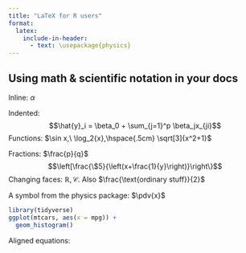 ```yaml
---
title: "LaTeX for R users"
format: 
  latex:
    include-in-header: 
      - text: \usepackage{physics}
---
```

 
## Using math & scientific notation in your docs

Inline: $\alpha$

Indented:
$$\hat{y}_i = \beta_0 + \sum_{j=1}^p \beta_jx_{ji}$$
Functions: $\sin x,\ \log_2{x},\hspace{.5cm} \sqrt[3]{x^2+1}$

Fractions: $\frac{p}{q}$
$$\left[\frac{\$5}{\left(x+\frac{1}{y}\right)}\right\}$$
Changing faces: $\mathbb{R}, \mathcal{C}$. Also $\frac{\text{ordinary stuff}}{2}$

A symbol from the physics package: $\pdv{x}$

```r
library(tidyverse)
ggplot(mtcars, aes(x = mpg)) + 
  geom_histogram()
```

Aligned equations:

\begin{align*}
(x + y)^2 &= x^2 + 2xy + y^2\\
  &\ne x^2 + y^2
\end{align*}


